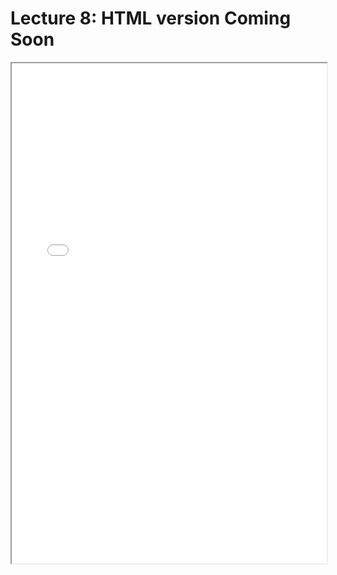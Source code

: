 # Lecture 8: HTML version Coming Soon

<iframe src="../lectures/Econ 106 Lecture 8.pdf" width="100%" height="800px"></iframe>

